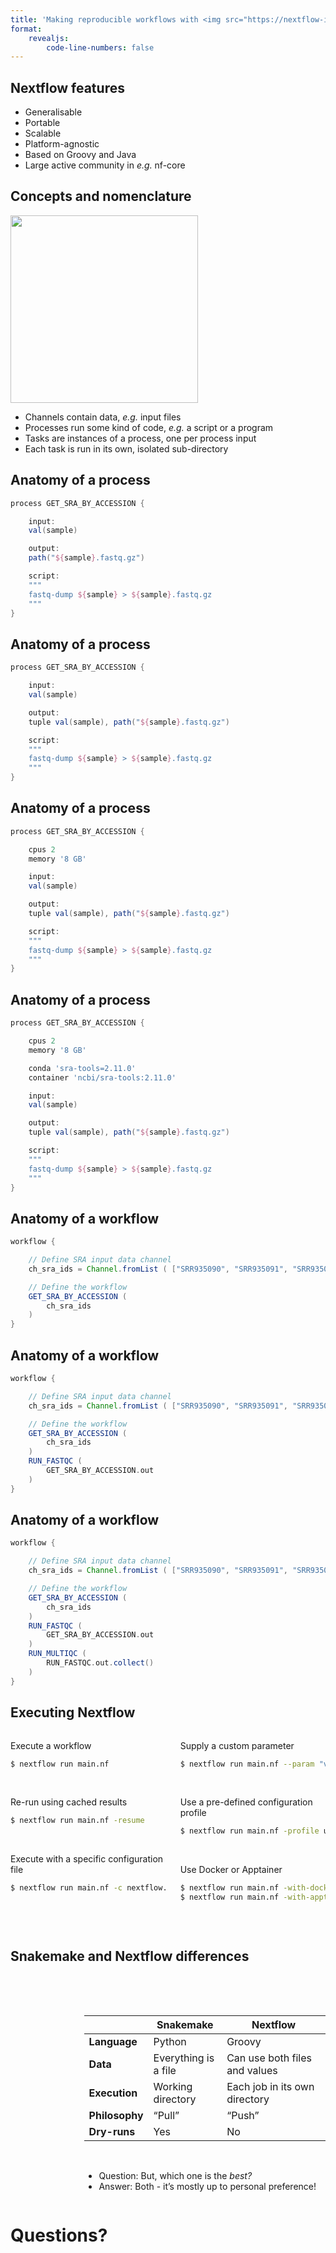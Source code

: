 ```yaml
---
title: 'Making reproducible workflows with <img src="https://nextflow-io.github.io/nf-hack18/assets/nextflow_logo.png" style="width:50%; padding: 15px 15px 15px 15px">'
format:
    revealjs:
        code-line-numbers: false
---
```


## Nextflow features

::: {.incremental}
- [Generalisable]{.green}
- [Portable]{.green}
- [Scalable]{.green}
- [Platform-agnostic]{.green}
- Based on [Groovy]{.green} and Java
- Large active community in _e.g._ [nf-core]{.green}
:::

## Concepts and nomenclature

![](images/concepts.png){height=300 fig-align=center}

::: {.incremental}
- [Channels]{.green} contain data, _e.g._ input files
- [Processes]{.green} run some kind of code, _e.g._ a script or a program
- [Tasks]{.green} are instances of a process, one per process input
- Each task is run in its own, isolated sub-directory
:::

## Anatomy of a process {auto-animate=true}

```groovy
process GET_SRA_BY_ACCESSION {

    input:
    val(sample)

    output:
    path("${sample}.fastq.gz")

    script:
    """
    fastq-dump ${sample} > ${sample}.fastq.gz
    """
}
```

## Anatomy of a process {auto-animate=true}

```groovy
process GET_SRA_BY_ACCESSION {

    input:
    val(sample)

    output:
    tuple val(sample), path("${sample}.fastq.gz")

    script:
    """
    fastq-dump ${sample} > ${sample}.fastq.gz
    """
}
```

## Anatomy of a process {auto-animate=true}

```groovy
process GET_SRA_BY_ACCESSION {

    cpus 2
    memory '8 GB'

    input:
    val(sample)

    output:
    tuple val(sample), path("${sample}.fastq.gz")

    script:
    """
    fastq-dump ${sample} > ${sample}.fastq.gz
    """
}
```

## Anatomy of a process {auto-animate=true}

```groovy
process GET_SRA_BY_ACCESSION {

    cpus 2
    memory '8 GB'

    conda 'sra-tools=2.11.0'
    container 'ncbi/sra-tools:2.11.0'

    input:
    val(sample)

    output:
    tuple val(sample), path("${sample}.fastq.gz")

    script:
    """
    fastq-dump ${sample} > ${sample}.fastq.gz
    """
}
```

## Anatomy of a workflow {auto-animate=true}

```groovy
workflow {

    // Define SRA input data channel
    ch_sra_ids = Channel.fromList ( ["SRR935090", "SRR935091", "SRR935092"] )

    // Define the workflow
    GET_SRA_BY_ACCESSION (
        ch_sra_ids
    )
}
```

## Anatomy of a workflow {auto-animate=true}

```groovy
workflow {

    // Define SRA input data channel
    ch_sra_ids = Channel.fromList ( ["SRR935090", "SRR935091", "SRR935092"] )

    // Define the workflow
    GET_SRA_BY_ACCESSION (
        ch_sra_ids
    )
    RUN_FASTQC (
        GET_SRA_BY_ACCESSION.out
    )
}
```

## Anatomy of a workflow {auto-animate=true}

```groovy
workflow {

    // Define SRA input data channel
    ch_sra_ids = Channel.fromList ( ["SRR935090", "SRR935091", "SRR935092"] )

    // Define the workflow
    GET_SRA_BY_ACCESSION (
        ch_sra_ids
    )
    RUN_FASTQC (
        GET_SRA_BY_ACCESSION.out
    )
    RUN_MULTIQC (
        RUN_FASTQC.out.collect()
    )
}
```

## Executing Nextflow

:::: {.columns}

::: {.column}
::: {.fragment}
Execute a workflow
```bash
$ nextflow run main.nf
```
<br>
:::

::: {.fragment}
Re-run using cached results
```bash
$ nextflow run main.nf -resume
```
<br>
:::

::: {.fragment}
Execute with a specific configuration file
```bash
$ nextflow run main.nf -c nextflow.config
```
<br>
:::
:::

::: {.column}
::: {.fragment}
Supply a custom parameter
```bash
$ nextflow run main.nf --param "value"
```
<br>
:::

::: {.fragment}
Use a pre-defined configuration profile
```bash
$ nextflow run main.nf -profile uppmax
```
<br>
:::

::: {.fragment}
Use Docker or Apptainer
```bash
$ nextflow run main.nf -with-docker
$ nextflow run main.nf -with-apptainer
```
<br>
:::
:::

::::

## Snakemake and Nextflow differences

<br>
<br>

:::: {.columns}

::: {.column width="20%"}
:::

::: {.column width="80%"}
|                | [Snakemake]{.green}  | [Nextflow]{.green}            |
| ----           | ------               | ---------                     |
| **Language**   | Python               | Groovy                        |
| **Data**       | Everything is a file | Can use both files and values |
| **Execution**  | Working directory    | Each job in its own directory |
| **Philosophy** | "Pull"               | "Push"                        |
| **Dry-runs**   | Yes                  | No                            |

<br>

::: {.incremental}
- [Question]{.green}: But, which one is the _best?_
- [Answer]{.green}: Both - it's mostly up to personal preference!
:::

:::
::::


# Questions?
